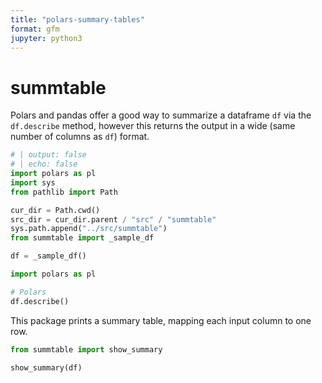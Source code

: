 ```yaml
---
title: "polars-summary-tables"
format: gfm
jupyter: python3
---
```


# summtable

Polars and pandas offer a good way to summarize a dataframe ``df`` via the ``df.describe`` method, however this returns the output in a wide (same number of columns as ``df``) format.  

```python
# | output: false
# | echo: false
import polars as pl
import sys
from pathlib import Path

cur_dir = Path.cwd()
src_dir = cur_dir.parent / "src" / "summtable"
sys.path.append("../src/summtable")
from summtable import _sample_df

df = _sample_df()

```

```python
import polars as pl

# Polars
df.describe()
```

This package prints a summary table, mapping each input column to one row. 

```python
from summtable import show_summary

show_summary(df)
```
